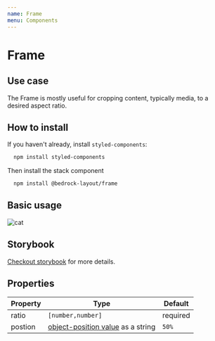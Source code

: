```yaml
---
name: Frame
menu: Components
---
```



# Frame

## Use case

The Frame is mostly useful for cropping content, typically media, to a desired aspect ratio.

## How to install

If you haven't already, install `styled-components`:

```bash
  npm install styled-components
```

Then install the stack component

```bash
  npm install @bedrock-layout/frame
```

## Basic usage

<Playground>
  <Frame ratio={[16, 9]}>
    <img src={`https://picsum.photos/5000`} alt="cat" />
  </Frame>
</Playground>

## Storybook

[Checkout storybook](https://storybook.bedrock-layout.dev/?path=/story/frame--basic) for more details.

## Properties

| Property | Type                                                                                                  | Default  |
| -------- | ----------------------------------------------------------------------------------------------------- | -------- |
| ratio    | `[number,number]`                                                                                     | required |
| postion  | [object-position value](https://developer.mozilla.org/en-US/docs/Web/CSS/object-position) as a string | `50%`    |

